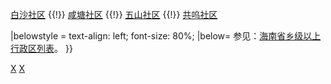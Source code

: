 {{Navbox
|name = 新英湾区行政区划
|title = '''[[新英湾区]]行政区划'''
|above = 行政隶属：[[中华人民共和国]][[海南省]][[洋浦经济开发区]]　　办事处驻地：[[新英湾社区]]
|state = {{{state<includeonly>|collapsed</includeonly>}}}

|group1 = '''[[社区 (行政区划)|社区]]：'''
|list1 = [[新英湾社区]] {{!}} [[白沙社区]] {{!}} [[咸塘社区]] {{!}} [[五山社区]] {{!}} [[共呜社区]] 

|belowstyle = text-align: left; font-size: 80%;
|below= 参见：[[海南省乡级以上行政区列表]]。
}}<noinclude>

[[Category:中国乡级行政区划模板|X]]
[[Category:海南省乡级行政区划模板|X]]

</noinclude>